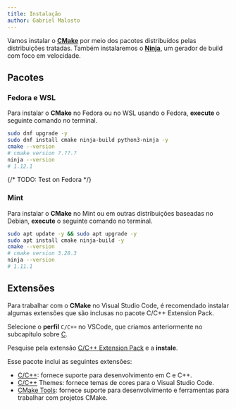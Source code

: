 ```yaml
---
title: Instalação
author: Gabriel Malosto
---
```


Vamos instalar o [**CMake**](https://cmake.org/) por meio dos pacotes distribuídos pelas distribuições tratadas.
Também instalaremos o [**Ninja**](https://ninja-build.org/), um gerador de build com foco em velocidade.

## Pacotes

### Fedora e WSL

Para instalar o **CMake** no Fedora ou no WSL usando o Fedora, **execute** o seguinte comando no terminal.

```zsh title="Fedora ou WSL" frame="terminal"
sudo dnf upgrade -y
sudo dnf install cmake ninja-build python3-ninja -y
cmake --version
# cmake version ?.??.?
ninja --version
# 1.12.1
```

{/* TODO: Test on Fedora */}

### Mint

Para instalar o **CMake** no Mint ou em outras distribuições baseadas no Debian, **execute** o seguinte comando no terminal.

```zsh title="Mint" frame="terminal"
sudo apt update -y && sudo apt upgrade -y
sudo apt install cmake ninja-build -y
cmake --version
# cmake version 3.28.3
ninja --version
# 1.11.1
```

## Extensões

Para trabalhar com o **CMake** no Visual Studio Code, é recomendado instalar algumas extensões que são inclusas no pacote C/C++ Extension Pack.

Selecione o **perfil** `C/C++` no VSCode, que criamos anteriormente no subcapítulo sobre [C](../../compiler/vscode).

Pesquise pela extensão [C/C++ Extension Pack](https://marketplace.visualstudio.com/items?itemName=ms-vscode.cpptools-extension-pack) e a **instale**.

Esse pacote inclui as seguintes extensões:

- [C/C++](https://marketplace.visualstudio.com/items?itemName=ms-vscode.cpptools): fornece suporte para desenvolvimento em C e C++.
- [C/C++](https://marketplace.visualstudio.com/items?itemName=ms-vscode.cpptools-themes) Themes: fornece temas de cores para o Visual Studio Code.
- [CMake Tools](https://marketplace.visualstudio.com/items?itemName=ms-vscode.cmake-tools): fornece suporte para desenvolvimento e ferramentas para trabalhar com projetos CMake.
